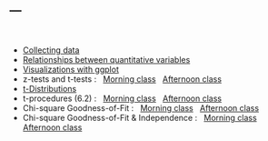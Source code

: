 ---
---

<br>

- [Collecting data](lectures/CollectingData.html)
- [Relationships between quantitative variables](lectures/Regression.html)
- [Visualizations with ggplot](lectures/visualization.html)
- z-tests and t-tests : &nbsp; [Morning class](lectures/z-t-am.pdf) &nbsp; [Afternoon class](lectures/z-t-pm.pdf)
- [t-Distributions](lectures/tDistributions.html)
- t-procedures (6.2) : &nbsp; [Morning class](lectures/t-procedures-AM.pdf) &nbsp; [Afternoon class](lectures/t-procedures-PM.pdf)
- Chi-square Goodness-of-Fit : &nbsp; [Morning class](lectures/GoF-AM.pdf) &nbsp; [Afternoon class](lectures/GoF-PM.pdf)
- Chi-square Goodness-of-Fit & Independence : &nbsp; [Morning class](lectures/chisq-AM.pdf) &nbsp; [Afternoon class](lectures/chisq-PM.pdf)
